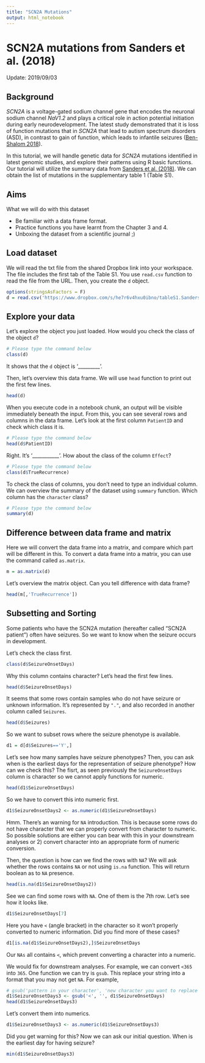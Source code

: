 ```yaml
---
title: "SCN2A Mutations"
output: html_notebook
---
```


# SCN2A mutations from Sanders et al. (2018)
Update: 2019/09/03

## Background

*SCN2A* is a voltage-gated sodium channel gene that encodes the neuronal sodium channel *NaV1.2* and plays a critical role in action potential initiation during early neurodevelopment. The latest study demonstrated that it is loss of function mutations that in *SCN2A* that lead to autism spectrum disorders (ASD), in contrast to gain of function, which leads to infantile seizures ([Ben-Shalom 2018](https://www.ncbi.nlm.nih.gov/pmc/articles/PMC5796785/)). 

In this tutorial, we will handle genetic data for *SCN2A* mutations identified in latest genomic studies, and explore their patterns using R basic functions. Our tutorial will utilize the summary data from [Sanders et al. (2018)](https://www.ncbi.nlm.nih.gov/pmc/articles/PMC6015533/). We can obtain the list of mutations in the supplementary table 1 (Table S1).

## Aims

What we will do with this dataset

- Be familiar with a data frame format.
- Practice functions you have learnt from the Chapter 3 and 4.
- Unboxing the dataset from a scientific journal ;)

## Load dataset

We will read the txt file from the shared Dropbox link into your workspace. The file includes the first tab of the Table S1. You use `read.csv` function to read the file from the URL. Then, you create the `d` object.

```r
options(stringsAsFactors = F)
d = read.csv('https://www.dropbox.com/s/he7r6v4hxu0ibno/tableS1.Sanders2018.txt?dl=1', sep='\t')
```

## Explore your data

Let's explore the object you just loaded. How would you check the class of the object `d`?

```r
# Please type the command below
class(d)
```

It shows that the `d` object is '_________'. 

Then, let's overview this data frame. We will use `head` function to print out the first few lines.

```r
head(d)
```

When you execute code in a notebook chunk, an output will be visible immediately beneath the input. From this, you can see several rows and columns in the data frame. Let's look at the first column `PatientID` and check which class it is. 

```r
# Please type the command below
head(d$PatientID)
```

Right. It's '___________'. How about the class of the column `Effect`?

```r
# Please type the command below
class(d$TrueRecurrence)
```

To check the class of columns, you don't need to type an individual column. We can overview the summary of the dataset using `summary` function. Which column has the `character` class?

```r
# Please type the command below
summary(d)
```

## Difference between data frame and matrix

Here we will convert the data frame into a matrix, and compare which part will be different in this. To convert a data frame into a matrix, you can use the command called `as.matrix`.

```r
m = as.matrix(d)
```

Let's overview the matrix object. Can you tell difference with data frame?

```r
head(m[,'TrueRecurrence'])
```

## Subsetting and Sorting

Some patients who have the SCN2A mutation (hereafter called "SCN2A patient") often have seizures. So we want to know when the seizure occurs in development.

Let's check the class first.

```r
class(d$SeizureOnsetDays)
```

Why this column contains character? Let's head the first few lines.

```r
head(d$SeizureOnsetDays)
```

It seems that some rows contain samples who do not have seizure or unknown information. It's represented by `"."`, and also recorded in another column called `Seizures`.

```r
head(d$Seizures)
```

So we want to subset rows where the seizure phenotype is available.

```r
d1 = d[d$Seizures=='Y',]
```

Let's see how many samples have seizure phenotypes?
Then, you can ask when is the earliest days for the representation of seizure phenotype? How can we check this? The fisrt, as seen previously the `SeizureOnsetDays` column is character so we cannot apply functions for numeric. 

```r
head(d1$SeizureOnsetDays)
```

So we have to convert this into numeric first. 

```r
d1$SeizureOnsetDays2 <- as.numeric(d1$SeizureOnsetDays)
```

Hmm. There's an warning for `NA` introduction. This is because some rows do not have character that we can properly convert from character to numeric. So possible solutions are either you can bear with this in your downstream analyses or 2) convert character into an appropriate form of numeric conversion.

Then, the question is how can we find the rows with `NA`? We will ask whether the rows contains `NA` or not using `is.na` function. This will return boolean as to `NA` presence.

```r
head(is.na(d1$SeizureOnsetDays2))
```

See we can find some rows with `NA`. One of them is the 7th row. Let's see how it looks like.

```r
d1$SeizureOnsetDays[7]
```

Here you have `<` (angle bracket) in the character so it won't properly converted to numeric information. Did you find more of these cases?

```r
d1[is.na(d1$SeizureOnsetDays2),]$SeizureOnsetDays
```

Our `NAs` all contains `<`, which prevent converting a character into a numeric.

We would fix for downstream analyses. For example, we can convert `<365` into `365`. One function we can try is `gsub`. This replace your string into a format that you may not get `NA`. For example, 

```r
# gsub('pattern in your character', 'new character you want to replace', vectors for your character)
d1$SeizureOnsetDays3 <- gsub('<', '', d1$SeizureOnsetDays)
head(d1$SeizureOnsetDays3)
```

Let's convert them into numerics.

```r
d1$SeizureOnsetDays3 <- as.numeric(d1$SeizureOnsetDays3)
```

Did you get warning for this?
Now we can ask our initial question. When is the earliest day for having seizure?

```r
min(d1$SeizureOnsetDays3)
```





